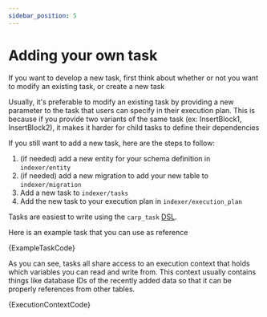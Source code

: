 ```yaml
---
sidebar_position: 5
---
```



# Adding your own task

If you want to develop a new task, first think about whether or not you want to modify an existing task, or create a new task

Usually, it's preferable to modify an existing task by providing a new parameter to the task that users can specify in their execution plan.
This is because if you provide two variants of the same task (ex: InsertBlock1, InsertBlock2), it makes it harder for child tasks to define their dependencies

If you still want to add a new task, here are the steps to follow:

1. (if needed) add a new entity for your schema definition in `indexer/entity`
2. (if needed) add a new migration to add your new table to `indexer/migration`
3. Add a new task to `indexer/tasks`
4. Add the new task to your execution plan in `indexer/execution_plan`

Tasks are easiest to write using the `carp_task` [DSL](https://en.wikipedia.org/wiki/Domain-specific_language).

Here is an example task that you can use as reference

<CodeBlock language="rust" title="example_task.rs" showLineNumbers>
  {ExampleTaskCode}
</CodeBlock>

As you can see, tasks all share access to an execution context that holds which variables you can read and write from. This context usually contains things like database IDs of the recently added data so that it can be properly references from other tables.

<CodeBlock language="rust" title="execution_context.rs" showLineNumbers>
  {ExecutionContextCode}
</CodeBlock>
